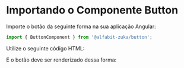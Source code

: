 

<Meta of={ButtonStories} />

# Importando o Componente Button

Importe o botão da seguinte forma na sua aplicação Angular:

```ts
import { ButtonComponent } from '@alfabit-zuka/button';
``` 

Utilize o seguinte código HTML:

<Source />

E o botão deve ser renderizado dessa forma:

<Canvas of={ButtonStories.PrimaryButton} layout='centered' sourceState='none'/>